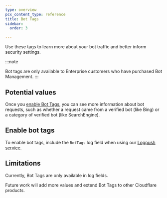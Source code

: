 ```yaml
---
type: overview
pcx_content_type: reference
title: Bot Tags
sidebar:
  order: 3

---
```



<Render file="bot-tags" />

Use these tags to learn more about your bot traffic and better inform security settings.

:::note

Bot tags are only available to Enterprise customers who have purchased Bot Management. 
:::

## Potential values

Once you [enable Bot Tags](#enable-bot-tags), you can see more information about bot requests, such as whether a request came from a verified bot (like Bing) or a category of verified bot (like SearchEngine).

<Render file="bot-tags-values" />

## Enable bot tags

To enable bot tags, include the `BotTags` log field when using our [Logpush service](/logs/about/).

## Limitations

Currently, Bot Tags are only available in log fields.

Future work will add more values and extend Bot Tags to other Cloudflare products.
